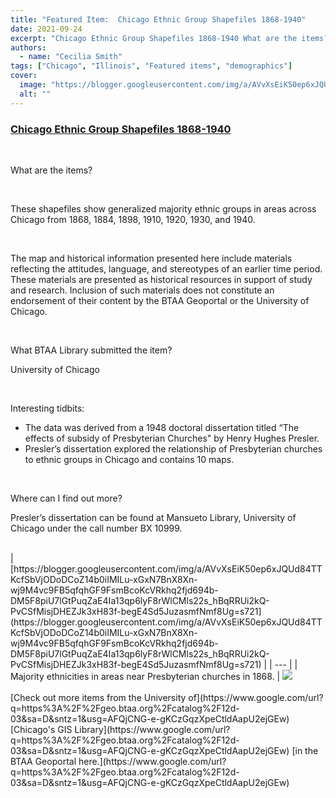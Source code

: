 ```yaml
---
title: "Featured Item:  Chicago Ethnic Group Shapefiles 1868-1940"
date: 2021-09-24
excerpt: "Chicago Ethnic Group Shapefiles 1868-1940 What are the items?"
authors:
  - name: "Cecilia Smith"
tags: ["Chicago", "Illinois", "Featured items", "demographics"]
cover:
  image: "https://blogger.googleusercontent.com/img/a/AVvXsEiK50ep6xJQUd84TTKcfSbVjODoDCoZ14b0iIMILu-xGxN7BnX8Xn-wj9M4vc9FB5qfqhGF9FsmBcoKcVRkhq2fjd694b-DM5F8piU7lGtPuqZaE4Ia13qp6lyF8rWlCMls22s_hBqRRUi2kQ-PvCSfMisjDHEZJk3xH83f-begE4Sd5JuzasmfNmf8Ug=w268-h400"
  alt: ""
---
```


### [Chicago Ethnic Group Shapefiles 1868-1940](https://www.google.com/url?q=https%3A%2F%2Fgeo.btaa.org%2F%3Futf8%3D%25E2%259C%2593%26search_field%3Dall_fields%26q%3D%2522ethnic%2Bgroups%253A%2Bchicago%252C%2Billinois%2522&amp;sa=D&amp;sntz=1&amp;usg=AFQjCNHdnymEhxY-tNkzT2oJyPr1Bu1GWA)

<br/>

What are the items?

<br/>

These shapefiles show generalized majority ethnic groups in areas across Chicago from 1868, 1884, 1898, 1910, 1920, 1930, and 1940.

<br/>

The map and historical information presented here include materials reflecting the attitudes, language, and stereotypes of an earlier time period. These materials are presented as historical resources in support of study and research. Inclusion of such materials does not constitute an endorsement of their content by the BTAA Geoportal or the University of Chicago.

<br/>

What BTAA Library submitted the item?



University of Chicago

<br/>

Interesting tidbits:


- The data was derived from a 1948 doctoral dissertation titled “The effects of subsidy of Presbyterian Churches" by Henry Hughes Presler.
- Presler’s dissertation explored the relationship of Presbyterian churches to ethnic groups in Chicago and contains 10 maps.
<br/>

Where can I find out more?



Presler’s dissertation can be found at Mansueto Library, University of Chicago under the call number BX 10999.





<br/>
| [https://blogger.googleusercontent.com/img/a/AVvXsEiK50ep6xJQUd84TTKcfSbVjODoDCoZ14b0iIMILu-xGxN7BnX8Xn-wj9M4vc9FB5qfqhGF9FsmBcoKcVRkhq2fjd694b-DM5F8piU7lGtPuqZaE4Ia13qp6lyF8rWlCMls22s_hBqRRUi2kQ-PvCSfMisjDHEZJk3xH83f-begE4Sd5JuzasmfNmf8Ug=s721](https://blogger.googleusercontent.com/img/a/AVvXsEiK50ep6xJQUd84TTKcfSbVjODoDCoZ14b0iIMILu-xGxN7BnX8Xn-wj9M4vc9FB5qfqhGF9FsmBcoKcVRkhq2fjd694b-DM5F8piU7lGtPuqZaE4Ia13qp6lyF8rWlCMls22s_hBqRRUi2kQ-PvCSfMisjDHEZJk3xH83f-begE4Sd5JuzasmfNmf8Ug=s721) |
| --- |
| Majority ethnicities in areas near Presbyterian churches in 1868. |
<a href="https://blogger.googleusercontent.com/img/a/AVvXsEjS90mbOcmy-EY7SNeIe1Arbip0_1OWolVF77sUt9u170UiCMJ7UMDDXTIiSCsejpMMfKk6yp9LpzqtnwQvyyzjHo6MSag6sB6nVeAZWEYK7tXnJrp_WdFpx6oBeZVIymTJwpG44q1m76Pr0B74NedsezvhYKOq00WIUrq4Ap62K-b8dCkEKosPm7e-iQ=s277"><img src="https://blogger.googleusercontent.com/img/a/AVvXsEjS90mbOcmy-EY7SNeIe1Arbip0_1OWolVF77sUt9u170UiCMJ7UMDDXTIiSCsejpMMfKk6yp9LpzqtnwQvyyzjHo6MSag6sB6nVeAZWEYK7tXnJrp_WdFpx6oBeZVIymTJwpG44q1m76Pr0B74NedsezvhYKOq00WIUrq4Ap62K-b8dCkEKosPm7e-iQ=w200-h122"/></a><br/><br/>[Check out more items from the University of](https://www.google.com/url?q=https%3A%2F%2Fgeo.btaa.org%2Fcatalog%2F12d-03&amp;sa=D&amp;sntz=1&amp;usg=AFQjCNG-e-gKCzGqzXpeCtldAapU2ejGEw) [Chicago's GIS Library](https://www.google.com/url?q=https%3A%2F%2Fgeo.btaa.org%2Fcatalog%2F12d-03&amp;sa=D&amp;sntz=1&amp;usg=AFQjCNG-e-gKCzGqzXpeCtldAapU2ejGEw) [in the BTAA Geoportal here.](https://www.google.com/url?q=https%3A%2F%2Fgeo.btaa.org%2Fcatalog%2F12d-03&amp;sa=D&amp;sntz=1&amp;usg=AFQjCNG-e-gKCzGqzXpeCtldAapU2ejGEw)<br/><br/>
